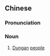 {{also|东干族}}
==Chinese==
{{zh-forms|s=东干族|type=21}}
{{wikipedia|lang=zh}}

===Pronunciation===
{{zh-pron
|m=dōnggānzú
|c=dung1 gon1 zuk6
|cat=n
}}

===Noun===
{{zh-noun}}

# [[Dungan]] [[people]]